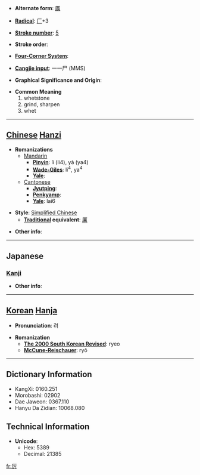 * '''Alternate form''': [[厲]]

* '''[[Wiktionary:Chinese radical index| Radical]]''': [[Wiktionary:Chinese radical index 厂|厂]]+3

* '''[[Wiktionary:Chinese total strokes index|Stroke number]]''': [[Wiktionary:Chinese total strokes index 5|5]]

* '''Stroke order''': 

* '''[[Wiktionary:Chinese four corner index|Four-Corner System]]''': 

* '''[[Wiktionary:Chinese Cangjie index|Cangjie input]]''': 一一尸 (MMS)

* '''Graphical Significance and Origin''': 

* '''Common Meaning'''
*#whetstone
*# grind, sharpen
*# whet


----

== [[Chinese]] [[Hanzi]] ==

* '''Romanizations'''
** [[Mandarin]]
*** '''[[Pinyin]]''': lì (li4), yà (ya4)
*** '''[[Wade-Giles]]''': li<sup>4</sup>, ya<sup>4</sup>
*** '''[[Yale]]''': 
**[[Cantonese]]
***'''[[Jyutping]]''':
***'''[[Penkyamp]]''': 
***'''[[Yale]]''': lai6

* '''Style''': [[Simplified Chinese]] 
** '''[[Traditional Chinese|Traditional]] equivalent''': [[厲]]

* '''Other info''': 

----

==Japanese==
===[[Kanji]]===
{{kanji|on readings=[[れい]] (rei)|kun readings=}}

* '''Other info''':  

----

== [[Korean]] [[Hanja]] ==

* '''Pronunciation''': 려

* '''Romanization'''
** '''[[The 2000 South Korean Revised Romanization|The 2000 South Korean Revised]]''': ryeo
** '''[[McCune-Reischauer]]''': ryŏ

----

== Dictionary Information ==

* KangXi: 0160.251
* Morobashi: 02902
* Dae Jaweon: 0367.110
* Hanyu Da Zidian: 10068.080

== Technical Information ==

* '''Unicode''':
** Hex: 5389
** Decimal: 21385

[[fr:厉]]